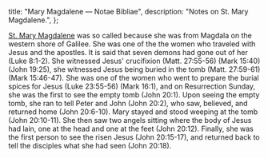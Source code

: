   title: "Mary Magdalene — Notae Bibliae",
  description: "Notes on St. Mary Magdalene.",
};

<Initial text="Mary Magdalene"/>

[St. Mary Magdalene](/glossary/names#mary) was so called because she was from Magdala on the western shore of Galilee. She was one of the the women who traveled with Jesus and the apostles. It is said that seven demons had gone out of her (Luke 8:1-2). She witnessed Jesus' crucifixion (Matt. 27:55-56) (Mark 15:40) (John 19:25), she witnessed Jesus being buried in the tomb (Matt. 27:59-61) (Mark 15:46-47). She was one of the women who went to prepare the burial spices for Jesus (Luke 23:55-56) (Mark 16:1), and on Resurrection Sunday, she was the first to see the empty tomb (John 20:1). Upon seeing the empty tomb, she ran to tell Peter and John (John 20:2), who saw, believed, and returned home (John 20:6-10). Mary stayed and stood weeping at the tomb (John 20:10-11). She then saw two angels sitting where the body of Jesus had lain, one at the head and one at the feet (John 20:12). Finally, she was the first person to see the risen Jesus (John 20:15-17), and returned back to tell the disciples what she had seen (John 20:18).
